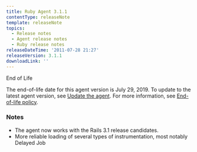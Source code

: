 ```yaml
---
title: Ruby Agent 3.1.1
contentType: releaseNote
template: releaseNote
topics:
  - Release notes
  - Agent release notes
  - Ruby release notes
releaseDateTime: '2011-07-28 21:27'
releaseVersion: 3.1.1
downloadLink: ''
---
```


<div id="watermark">
  End of Life
</div>

<div className="callout-important">
  <p>
    The end-of-life date for this agent version is July 29, 2019. To update to the latest agent version, see <a href="/docs/agents/manage-apm-agents/installation/update-new-relic-agent">Update the agent</a>. For more information, see <a href="/docs/agents/manage-apm-agents/maintenance/new-relic-agent-plugin-end-life-policy">End-of-life policy</a>.
  </p>
</div>

### Notes

* The agent now works with the Rails 3.1 release candidates.
* More reliable loading of several types of instrumentation, most notably Delayed Job

